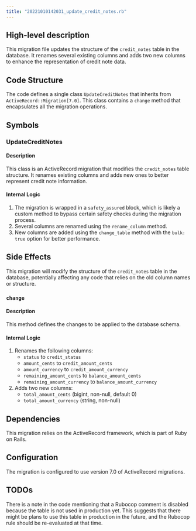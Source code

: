 ```yaml
---
title: "20221010142031_update_credit_notes.rb"
---
```


## High-level description
This migration file updates the structure of the `credit_notes` table in the database. It renames several existing columns and adds two new columns to enhance the representation of credit note data.

## Code Structure
The code defines a single class `UpdateCreditNotes` that inherits from `ActiveRecord::Migration[7.0]`. This class contains a `change` method that encapsulates all the migration operations.

## Symbols

### UpdateCreditNotes
#### Description
This class is an ActiveRecord migration that modifies the `credit_notes` table structure. It renames existing columns and adds new ones to better represent credit note information.

#### Internal Logic
1. The migration is wrapped in a `safety_assured` block, which is likely a custom method to bypass certain safety checks during the migration process.
2. Several columns are renamed using the `rename_column` method.
3. New columns are added using the `change_table` method with the `bulk: true` option for better performance.

## Side Effects
This migration will modify the structure of the `credit_notes` table in the database, potentially affecting any code that relies on the old column names or structure.

### `change`
#### Description
This method defines the changes to be applied to the database schema.

#### Internal Logic
1. Renames the following columns:
   - `status` to `credit_status`
   - `amount_cents` to `credit_amount_cents`
   - `amount_currency` to `credit_amount_currency`
   - `remaining_amount_cents` to `balance_amount_cents`
   - `remaining_amount_currency` to `balance_amount_currency`
2. Adds two new columns:
   - `total_amount_cents` (bigint, non-null, default 0)
   - `total_amount_currency` (string, non-null)

## Dependencies
This migration relies on the ActiveRecord framework, which is part of Ruby on Rails.

## Configuration
The migration is configured to use version 7.0 of ActiveRecord migrations.

## TODOs
There is a note in the code mentioning that a Rubocop comment is disabled because the table is not used in production yet. This suggests that there might be plans to use this table in production in the future, and the Rubocop rule should be re-evaluated at that time.
